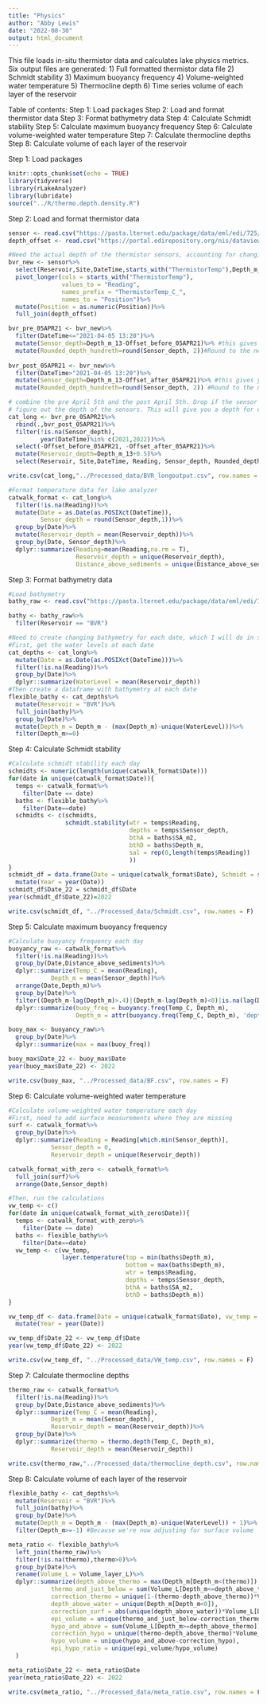 ```yaml
---
title: "Physics"
author: "Abby Lewis"
date: "2022-08-30"
output: html_document
---
```


This file loads in-situ thermistor data and calculates lake physics metrics. Six output files are generated:
1) Full formatted thermistor data file
2) Schmidt stability
3) Maximum buoyancy frequency
4) Volume-weighted water temperature
5) Thermocline depth
6) Time series volume of each layer of the reservoir

Table of contents:
Step 1: Load packages
Step 2: Load and format thermistor data
Step 3: Format bathymetry data
Step 4: Calculate Schmidt stability
Step 5: Calculate maximum buoyancy frequency
Step 6: Calculate volume-weighted water temperature
Step 7: Calculate thermocline depths
Step 8: Calculate volume of each layer of the reservoir


Step 1: Load packages
```r
knitr::opts_chunk$set(echo = TRUE)
library(tidyverse)
library(rLakeAnalyzer)
library(lubridate)
source("../R/thermo.depth.density.R")
```


Step 2: Load and format thermistor data
```r
sensor <- read.csv("https://pasta.lternet.edu/package/data/eml/edi/725/3/a9a7ff6fe8dc20f7a8f89447d4dc2038")
depth_offset <- read.csv("https://portal.edirepository.org/nis/dataviewer?packageid=edi.725.3&entityid=5927a50118644fa451badb3b84233bb7")

#Need the actual depth of the thermistor sensors, accounting for changing water level
bvr_new <- sensor%>%
  select(Reservoir,Site,DateTime,starts_with("ThermistorTemp"),Depth_m_13)%>%
  pivot_longer(cols = starts_with("ThermistorTemp"), 
               values_to = "Reading", 
               names_prefix = "ThermistorTemp_C_",
               names_to = "Position")%>%
  mutate(Position = as.numeric(Position))%>%
  full_join(depth_offset)

bvr_pre_05APR21 <- bvr_new%>%
  filter(DateTime<="2021-04-05 13:20")%>%
  mutate(Sensor_depth=Depth_m_13-Offset_before_05APR21)%>% #this gives you the depth of the thermistors from the surface
  mutate(Rounded_depth_hundreth=round(Sensor_depth, 2))#Round to the nearest hundredth 
  
bvr_post_05APR21 <- bvr_new%>%
  filter(DateTime>"2021-04-05 13:20")%>%
  mutate(Sensor_depth=Depth_m_13-Offset_after_05APR21)%>% #this gives you the depth of the thermistor from the surface
  mutate(Rounded_depth_hundreth=round(Sensor_depth, 2)) #Round to the nearest hundredth 

# combine the pre April 5th and the post April 5th. Drop if the sensor depth is NA because can't
# figure out the depth of the sensors. This will give you a depth for each sensor reading. 
cat_long <- bvr_pre_05APR21%>%
  rbind(.,bvr_post_05APR21)%>%
  filter(!is.na(Sensor_depth),
         year(DateTime)%in% c(2021,2022))%>%
  select(-Offset_before_05APR21, -Offset_after_05APR21)%>%
  mutate(Reservoir_depth=Depth_m_13+0.5)%>%
  select(Reservoir, Site,DateTime, Reading, Sensor_depth, Rounded_depth_hundreth, Depth_m_13, Reservoir_depth, Distance_above_sediments)

write.csv(cat_long,"../Processed_data/BVR_longoutput.csv", row.names = F)

#Format temperature data for lake analyzer
catwalk_format <- cat_long%>%
  filter(!is.na(Reading))%>%
  mutate(Date = as.Date(as.POSIXct(DateTime)),
         Sensor_depth = round(Sensor_depth,1))%>%
  group_by(Date)%>%
  mutate(Reservoir_depth = mean(Reservoir_depth))%>%
  group_by(Date, Sensor_depth)%>%
  dplyr::summarize(Reading=mean(Reading,na.rm = T),
                   Reservoir_depth = unique(Reservoir_depth),
                   Distance_above_sediments = unique(Distance_above_sediments))
```


Step 3: Format bathymetry data
```r
#Load bathymetry
bathy_raw <- read.csv("https://pasta.lternet.edu/package/data/eml/edi/1254/1/f7fa2a06e1229ee75ea39eb586577184")

bathy <- bathy_raw%>%
  filter(Reservoir == "BVR")

#Need to create changing bathymetry for each date, which I will do in several steps
#First, get the water levels at each date
cat_depths <- cat_long%>%
  mutate(Date = as.Date(as.POSIXct(DateTime)))%>%
  filter(!is.na(Reading))%>%
  group_by(Date)%>%
  dplyr::summarize(WaterLevel = mean(Reservoir_depth))
#Then create a dataframe with bathymetry at each date
flexible_bathy <- cat_depths%>%
  mutate(Reservoir = "BVR")%>%
  full_join(bathy)%>%
  group_by(Date)%>%
  mutate(Depth_m = Depth_m - (max(Depth_m)-unique(WaterLevel)))%>%
  filter(Depth_m>=0)
```


Step 4: Calculate Schmidt stability
```r
#Calculate schmidt stability each day
schmidts <- numeric(length(unique(catwalk_format$Date)))
for(date in unique(catwalk_format$Date)){
  temps <- catwalk_format%>%
    filter(Date == date)
  baths <- flexible_bathy%>%
    filter(Date==date)
  schmidts <- c(schmidts, 
                schmidt.stability(wtr = temps$Reading, 
                                  depths = temps$Sensor_depth, 
                                  bthA = baths$SA_m2, 
                                  bthD = baths$Depth_m, 
                                  sal = rep(0,length(temps$Reading))
                                  ))
}
schmidt_df = data.frame(Date = unique(catwalk_format$Date), Schmidt = schmidts)%>%
  mutate(Year = year(Date))
schmidt_df$Date_22 = schmidt_df$Date
year(schmidt_df$Date_22)=2022

write.csv(schmidt_df, "../Processed_data/Schmidt.csv", row.names = F)
```


Step 5: Calculate maximum buoyancy frequency
```r
#Calculate buoyancy frequency each day
buoyancy_raw <- catwalk_format%>%
  filter(!is.na(Reading))%>%
  group_by(Date,Distance_above_sediments)%>%
  dplyr::summarize(Temp_C = mean(Reading),
            Depth_m = mean(Sensor_depth))%>%
  arrange(Date,Depth_m)%>%
  group_by(Date)%>%
  filter((Depth_m-lag(Depth_m)>.4)|(Depth_m-lag(Depth_m)<0)|is.na(lag(Depth_m)))%>%
  dplyr::summarize(buoy_freq = buoyancy.freq(Temp_C, Depth_m),
                   Depth_m = attr(buoyancy.freq(Temp_C, Depth_m), 'depths'))

buoy_max <- buoyancy_raw%>%
  group_by(Date)%>%
  dplyr::summarize(max = max(buoy_freq))

buoy_max$Date_22 <- buoy_max$Date
year(buoy_max$Date_22) <- 2022

write.csv(buoy_max, "../Processed_data/BF.csv", row.names = F)
```


Step 6: Calculate volume-weighted water temperature
```r
#Calculate volume-weighted water temperature each day
#First, need to add surface measurements where they are missing
surf <- catwalk_format%>%
  group_by(Date)%>%
  dplyr::summarize(Reading = Reading[which.min(Sensor_depth)],
            Sensor_depth = 0,
            Reservoir_depth = unique(Reservoir_depth))

catwalk_format_with_zero <- catwalk_format%>%
  full_join(surf)%>%
  arrange(Date,Sensor_depth)

#Then, run the calculations
vw_temp <- c()
for(date in unique(catwalk_format_with_zero$Date)){
  temps <- catwalk_format_with_zero%>%
    filter(Date == date)
  baths <- flexible_bathy%>%
    filter(Date==date)
  vw_temp <- c(vw_temp, 
               layer.temperature(top = min(baths$Depth_m), 
                                 bottom = max(baths$Depth_m), 
                                 wtr = temps$Reading, 
                                 depths = temps$Sensor_depth, 
                                 bthA = baths$SA_m2, 
                                 bthD = baths$Depth_m))
}

vw_temp_df <- data.frame(Date = unique(catwalk_format$Date), vw_temp = vw_temp)%>%
  mutate(Year = year(Date))

vw_temp_df$Date_22 <- vw_temp_df$Date
year(vw_temp_df$Date_22) <- 2022

write.csv(vw_temp_df, "../Processed_data/VW_temp.csv", row.names = F)
```


Step 7: Calculate thermocline depths
```r
thermo_raw <- catwalk_format%>%
  filter(!is.na(Reading))%>%
  group_by(Date,Distance_above_sediments)%>%
  dplyr::summarize(Temp_C = mean(Reading),
            Depth_m = mean(Sensor_depth),
            Reservoir_depth = mean(Reservoir_depth))%>%
  group_by(Date)%>%
  dplyr::summarize(thermo = thermo.depth(Temp_C, Depth_m),
            Reservoir_depth = mean(Reservoir_depth))

write.csv(thermo_raw,"../Processed_data/thermocline_depth.csv", row.names = F)
```


Step 8: Calculate volume of each layer of the reservoir
```r
flexible_bathy <- cat_depths%>%
  mutate(Reservoir = "BVR")%>%
  full_join(bathy)%>%
  group_by(Date)%>%
  mutate(Depth_m = Depth_m - (max(Depth_m)-unique(WaterLevel)) + 1)%>%
  filter(Depth_m>=-1) #Because we're now adjusting for surface volume

meta_ratio <- flexible_bathy%>%
  left_join(thermo_raw)%>%
  filter(!is.na(thermo),thermo>0)%>%
  group_by(Date)%>%
  rename(Volume_L = Volume_layer_L)%>%
  dplyr::summarize(depth_above_thermo = max(Depth_m[Depth_m<(thermo)]),
            thermo_and_just_below = sum(Volume_L[Depth_m<=depth_above_thermo]), #1m layers
            correction_thermo = unique(1-(thermo-depth_above_thermo))*Volume_L[Depth_m==depth_above_thermo],
            depth_above_water = unique(Depth_m[Depth_m<0]),
            correction_surf = abs(unique(depth_above_water))*Volume_L[Depth_m==depth_above_water],
            epi_volume = unique(thermo_and_just_below-correction_thermo-correction_surf),
            hypo_and_above = sum(Volume_L[Depth_m>=depth_above_thermo]),
            correction_hypo = unique(thermo-depth_above_thermo)*Volume_L[Depth_m==depth_above_thermo],
            hypo_volume = unique(hypo_and_above-correction_hypo),
            epi_hypo_ratio = unique(epi_volume/hypo_volume)
  )

meta_ratio$Date_22 <- meta_ratio$Date
year(meta_ratio$Date_22) <- 2022

write.csv(meta_ratio, "../Processed_data/meta_ratio.csv", row.names = F)
```